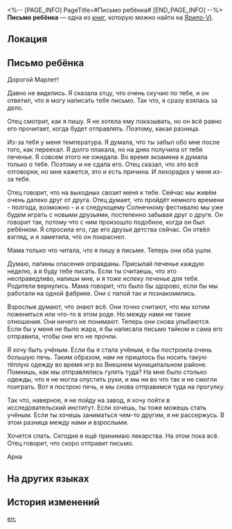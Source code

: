 <%-- [PAGE_INFO]
PageTitle=#Письмо ребёнка#
[END_PAGE_INFO] --%>
{{Дополнить}}
{{Книга Инфобокс
|id           = 034
|Название     = 
|Изображение  = Иконка Письмо.png
|Мир          = Ярило-VI
|Томов        = 1
|Автор        = <!--нужно добавить-->
|Описание     = Письмо, оставленное ребёнком, которое, по всей видимости, адресовано другому ребёнку.
|Том1         = {{tx}}
|Источник1    = {{tx|Отсутствует источник}}
|Персонажи    = 
|Фракции      = 
}}
'''Письмо ребёнка''' — одна из [[Книги|книг]], которую можно найти на [[Ярило-VI]].

==Локация==
{{Отметка карты|<!--название карты-->|<!--id отметки-->}}

==Письмо ребёнка==
Дорогой Марлет!

Давно не виделись. Я сказала отцу, что очень скучаю по тебе, и он ответил, что я могу написать тебе письмо. Так что, я сразу взялась за дело.

Отец смотрит, как я пишу. Я не хотела ему показывать, но он всё равно его прочитает, когда будет отправлять. Поэтому, какая разница.

Из-за тебя у меня температура. Я думала, что ты забыл обо мне после того, как переехал. Я долго плакала, но на днях получила от тебя печенье. Я совсем этого не ожидала. Во время экзамена я думала только о тебе. Поэтому и не сдала его. Отец сказал, что это всё отговорки, но мне кажется, это и есть причина. И лихорадка у меня из-за тебя.

Отец говорит, что на выходных свозит меня к тебе. Сейчас мы живём очень далеко друг от друга. Отец думает, что пройдёт немного времени - полгода, возможно - и к следующему Солнечному фестивалю мы уже будем играть с новыми друзьями, постепенно забывая друг о друге. Он говорит так, потому что с ним произошло подобное, когда он был ребёнком. Я спросила его, где его друзья детства сейчас. Он отвёл взгляд, и я заметила, что он покраснел.

Мама только что читала, что я пишу в письме. Теперь они оба ушли.

Думаю, папины опасения оправданы. Присылай печенье каждую неделю, а я буду тебе писать. Если ты считаешь, что это несправедливо, напиши мне, и я тоже испеку печенье для тебя. Родители вернулись. Мама говорит, что было бы здорово, если бы мы работали на одной фабрике. Они с папой так и познакомились.

Взрослые думают, что знают всё. Они точно считают, что мы хотим пожениться или что-то в этом роде. Но между нами не такие отношения. Они ничего не понимают. Теперь они снова улыбаются. Если бы у меня не было жара, я бы написала письмо тайком и сама его отправила, чтобы они его не прочли.

Я хочу быть учёным. Если бы я стала учёным, я бы построила очень большую печь. Таким образом, нам не пришлось бы носить такую тёплую одежду во время игр во Внешнем муниципальном районе. Помнишь, как мы отправлялись гулять туда? На мне было столько одежды, что я не могла опустить руки, и мы ни во что так и не смогли поиграть. Вот я построю печь, и мы снова отправимся туда на прогулку.

Так что, наверное, я не пойду на завод, я хочу пойти в исследовательский институт. Если хочешь, ты тоже можешь стать учёным. Если ты хочешь заниматься чем-то другим, я не рассержусь. В этом разница между нами и взрослыми.

Хочется спать. Сегодня я ещё принимаю лекарства. На этом пока всё. Отец говорит, что скоро отправит письмо.

Арна

==На других языках==
{{На других языках
|en   = A Child's Letter
|zhs  = 小朋友的信
|zht  = 小朋友的信
|ja   = 子供のお手紙
|ko   = 어린아이의 편지
|es   = Carta de una niña
|fr   = Une lettre d'enfant
|ru   = Письмо ребёнка
|th   = จดหมายของเด็กน้อย
|vi   = Thư Của Người Bạn Nhỏ
|de   = Brief eines Kindes
|id   = Surat Anak Kecil
|pt   = Carta de Uma Criança
}}

==История изменений==
{{История изменений|3.5}}

[[en:]]